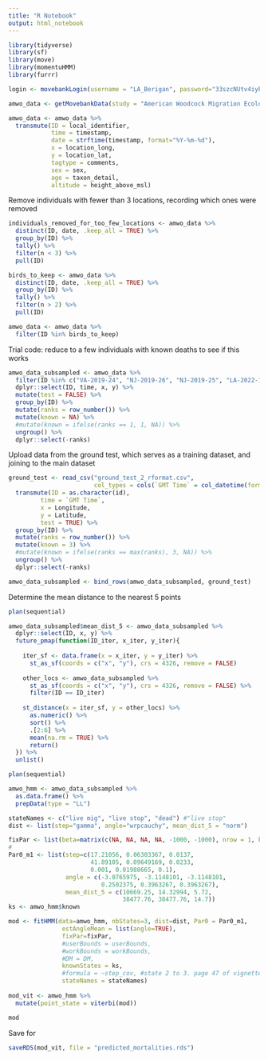 ```yaml
---
title: "R Notebook"
output: html_notebook
---
```


```r
library(tidyverse)
library(sf)
library(move)
library(momentuHMM)
library(furrr)
```

```r
login <- movebankLogin(username = "LA_Berigan", password="33szcNUtv4iyPGU")

amwo_data <- getMovebankData(study = "American Woodcock Migration Ecology in Eastern North America", login = login, removeDuplicatedTimestamps=TRUE, timestamp_end = "20220731000000000") %>% as.data.frame()

amwo_data <- amwo_data %>%
  transmute(ID = local_identifier,
            time = timestamp,
            date = strftime(timestamp, format="%Y-%m-%d"),
            x = location_long,
            y = location_lat,
            tagtype = comments,
            sex = sex,
            age = taxon_detail,
            altitude = height_above_msl)
```

Remove individuals with fewer than 3 locations, recording which ones were removed
```r
individuals_removed_for_too_few_locations <- amwo_data %>%
  distinct(ID, date, .keep_all = TRUE) %>% 
  group_by(ID) %>%
  tally() %>%
  filter(n < 3) %>%
  pull(ID)

birds_to_keep <- amwo_data %>%
  distinct(ID, date, .keep_all = TRUE) %>% 
  group_by(ID) %>%
  tally() %>%
  filter(n > 2) %>%
  pull(ID)

amwo_data <- amwo_data %>%
  filter(ID %in% birds_to_keep)
```

Trial code: reduce to a few individuals with known deaths to see if this works
```r
amwo_data_subsampled <- amwo_data %>% 
  filter(ID %in% c("VA-2019-24", "NJ-2019-26", "NJ-2019-25", "LA-2022-14", "NJ-2018-14", "SC-2019-09", "SC-2019-04")) %>% 
  dplyr::select(ID, time, x, y) %>% 
  mutate(test = FALSE) %>% 
  group_by(ID) %>%
  mutate(ranks = row_number()) %>%
  mutate(known = NA) %>% 
  #mutate(known = ifelse(ranks == 1, 1, NA)) %>%
  ungroup() %>% 
  dplyr::select(-ranks)
```

Upload data from the ground test, which serves as a training dataset, and joining to the main dataset
```r
ground_test <- read_csv("ground_test_2_rformat.csv", 
                        col_types = cols(`GMT Time` = col_datetime(format = "%m/%d/%Y %H:%M"))) %>% 
  transmute(ID = as.character(id),
         time = `GMT Time`,
         x = Longitude,
         y = Latitude,
         test = TRUE) %>% 
  group_by(ID) %>%
  mutate(ranks = row_number()) %>%
  mutate(known = 3) %>% 
  #mutate(known = ifelse(ranks == max(ranks), 3, NA)) %>% 
  ungroup() %>% 
  dplyr::select(-ranks)

amwo_data_subsampled <- bind_rows(amwo_data_subsampled, ground_test)
```

Determine the mean distance to the nearest 5 points
```r
plan(sequential)

amwo_data_subsampled$mean_dist_5 <- amwo_data_subsampled %>% 
  dplyr::select(ID, x, y) %>% 
  future_pmap(function(ID_iter, x_iter, y_iter){
    
    iter_sf <- data.frame(x = x_iter, y = y_iter) %>% 
      st_as_sf(coords = c("x", "y"), crs = 4326, remove = FALSE)
    
    other_locs <- amwo_data_subsampled %>%
      st_as_sf(coords = c("x", "y"), crs = 4326, remove = FALSE) %>%
      filter(ID == ID_iter)
    
    st_distance(x = iter_sf, y = other_locs) %>% 
      as.numeric() %>%
      sort() %>%
      .[2:6] %>% 
      mean(na.rm = TRUE) %>% 
      return()
  }) %>% 
  unlist()

plan(sequential)
```

```r
amwo_hmm <- amwo_data_subsampled %>% 
  as.data.frame() %>% 
  prepData(type = "LL")
```

```r
stateNames <- c("live mig", "live stop", "dead") #"live stop"
dist <- list(step="gamma", angle="wrpcauchy", mean_dist_5 = "norm")

fixPar <- list(beta=matrix(c(NA, NA, NA, NA, -1000, -1000), nrow = 1, byrow = TRUE))
# 
Par0_m1 <- list(step=c(17.21056, 0.06303367, 0.0137,
                       41.89105, 0.09649169, 0.0233,
                       0.001, 0.01988665, 0.1),
                angle = c(-3.0765975, -3.1148101, -3.1148101,
                          0.2502375, 0.3963267, 0.3963267),
                mean_dist_5 = c(10669.25, 14.32994, 5.72,
                                38477.76, 38477.76, 14.7))
ks <- amwo_hmm$known
```


```r
mod <- fitHMM(data=amwo_hmm, nbStates=3, dist=dist, Par0 = Par0_m1,
               estAngleMean = list(angle=TRUE),
               fixPar=fixPar,
               #userBounds = userBounds,
               #workBounds = workBounds,
               #DM = DM,
               knownStates = ks,
               #formula = ~step_cov, #state 2 to 3. page 47 of vignette shows how to create the beta matrix
               stateNames = stateNames)
  
mod_vit <- amwo_hmm %>% 
  mutate(point_state = viterbi(mod))

mod
```

Save for 
```r
saveRDS(mod_vit, file = "predicted_mortalities.rds")
```

